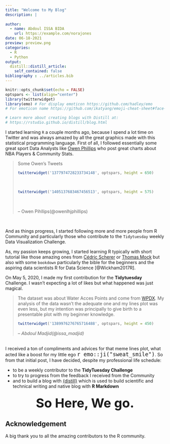 ```yaml
---
title: "Welcome to My Blog"
description: |
 
author:
  - name: Abdoul ISSA BIDA 
    url: https://example.com/norajones
date: 06-18-2021
preview: preview.png
categories: 
  - R 
  - Python
output:
  distill::distill_article:
    self_contained: false
bibliography : ../articles.bib
---
```


```r
knitr::opts_chunk$set(echo = FALSE)
optspars <- list(align="center")
library(twitterwidget)
library(emo) # For display emoticon https://github.com/hadley/emo
# For emoticon name https://github.com/ikatyang/emoji-cheat-sheet#face-smiling 

# Learn more about creating blogs with Distill at:
# https://rstudio.github.io/distill/blog.html

```

I  started learning `R` a couple months ago, because I spend a lot time on Twitter and was always amazed by  all the great graphics  made with this statistical programming language. 
First of all, I followed essentially some great sport Data Analysts like [Owen Phillips](https://twitter.com/owenlhjphillips) who post great charts about NBA Players & Community Stats. 

<blockquote>
<p>Some Owen's Tweets</p>
<div>
```r
twitterwidget('1377974728233734148', optspars, height = 650)
```
</div><br>

<div>
```r
twitterwidget('1405137683467456513', optspars, height = 575)
```
</div><br>

-- Owen Pihllips(\@owenlhjphillips)
</blockquote>
<br>

And as things progress, I started following more and more people from R Community and particularly those who contribute to the `Tidytuesday` weekly Data Visualization Challenge.

As, my passion keeps growing, I started learning R typically with short tutorial like those amazing ones from [Cédric Scherer](https://www.cedricscherer.com/2019/08/05/a-ggplot2-tutorial-for-beautiful-plotting-in-r/?s=09) or [Thomas Mock](https://themockup.blog/) but also with some `bookdown` particularly the bible  for the beginners and the aspiring data scientists R for Data Science [@Wickham2017R].


On May 5, 2020, I made my first contribution for the **Tidytuesday** Challenge. I wasn't expecting a lot of likes but what happened was just magical.

<blockquote>
The dataset was about Water Acces Points and come from [WPDX](https://www.waterpointdata.org/). 
My analysis of the data wasn't the adequate one and my lines plot was even less, but my intention was principally to give birth to a presentable plot with my beginner knowledge.

```r
twitterwidget('1389976276765716488', optspars, height = 450)
```
-- <cite>Abdoul Madjid(\@issa_madjid)</cite>
</blockquote>
<br>
I received a ton of compliments and advices for that meme lines plot, what acted like a boost for my little ego <span style ="font-size: 1.25rem">`r emo::ji("sweat_smile")`</span>. So from that initial post, I have decided, despite my professional life schedule:

- to be a  weekly contributor to the **TidyTuesday Challenge** 
- to try to progress from the feedback I received from the Community
- and to build a blog with [{distill}](https://rstudio.github.io/distill/) which is used to build scientific and technical writing and native blog with **R Markdown**



<div style = "margin-top: 20px;text-align:center;font-weight:bold; font-size : 2.5rem !important;">So Here, We go. </div>

## Acknowledgement {.appendix}
A big thank you to all the amazing contributors to the R community.

